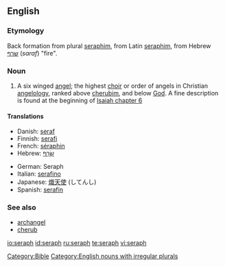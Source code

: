==English==

===Etymology===
Back formation from plural [[seraphim]], from Latin [[seraphim]], from Hebrew [[שרף]] (''saraf'') "fire".

===Noun===
{{en-noun|pl=seraphs|pl2=seraphim}}

# {{context|Biblical}} A six winged [[angel]]; the highest [[choir]] or order of angels in Christian [[angelology]], ranked above [[cherubim]], and below [[God]]. A fine description is found at the beginning of [http://en.wikisource.org/wiki/Bible_%28World_English%29/Isaiah#Chapter_6 Isaiah chapter 6]

====Translations====
{{trans-top|highest order of angels}}
*Danish: [[seraf]]
*Finnish: [[serafi]]
*French: [[séraphin]] {{m}}
*Hebrew: [[שרף|שָׂרָף]] {{m}}
{{trans-mid}}
*German: Seraph {{m}}
*Italian: [[serafino]] {{m}}
*Japanese: [[熾天使]] (してんし)
*Spanish: [[serafín]]
{{trans-bottom}}

===See also===
*[[archangel]]
*[[cherub]]

[[Category:Bible]]
[[Category:English nouns with irregular plurals]]

[[io:seraph]]
[[id:seraph]]
[[ru:seraph]]
[[te:seraph]]
[[vi:seraph]]